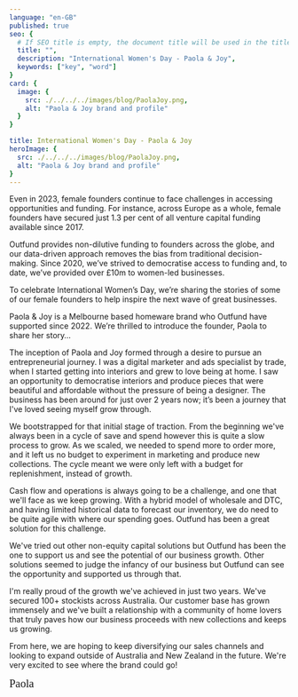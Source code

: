 ```yaml
---
language: "en-GB"
published: true
seo: {
  # If SEO title is empty, the document title will be used in the title tag in the head
  title: "",
  description: "International Women's Day - Paola & Joy",
  keywords: ["key", "word"]
}
card: {
  image: {
    src: ./../../../images/blog/PaolaJoy.png,
    alt: "Paola & Joy brand and profile"
  }
}

title: International Women's Day - Paola & Joy
heroImage: {
  src: ./../../../images/blog/PaolaJoy.png,
  alt: "Paola & Joy brand and profile"
}
---
```


Even in 2023, female founders continue to face challenges in accessing opportunities and funding. For instance, across Europe as a whole, female founders have secured just 1.3 per cent of all venture capital funding available since 2017.

Outfund provides non-dilutive funding to founders across the globe, and our data-driven approach removes the bias from traditional decision-making. Since 2020, we’ve strived to democratise access to funding and, to date, we’ve provided over £10m to women-led businesses.

To celebrate International Women’s Day, we’re sharing the stories of some of our female founders to help inspire the next wave of great businesses.

Paola & Joy is a Melbourne based homeware brand who Outfund have supported since 2022. We’re thrilled to introduce the founder, Paola to share her story…


The inception of Paola and Joy formed through a desire to pursue an entrepreneurial journey. I was a digital marketer and ads specialist by trade, when I started getting into interiors and grew to love being at home. I saw an opportunity to democratise interiors and produce pieces that were beautiful and affordable without the pressure of being a designer. The business has been around for just over 2 years now; it’s been a journey that I've loved seeing myself grow through. 

We bootstrapped for that initial stage of traction. From the beginning we've always been in a cycle of save and spend however this is quite a slow process to grow. As we scaled, we needed to spend more to order more, and it left us no budget to experiment in marketing and produce new collections. The cycle meant we were only left with a budget for replenishment, instead of growth. 

Cash flow and operations is always going to be a challenge, and one that we'll face as we keep growing. With a hybrid model of wholesale and DTC, and having limited historical data to forecast our inventory, we do need to be quite agile with where our spending goes. Outfund has been a great solution for this challenge. 

We've tried out other non-equity capital solutions but Outfund has been the one to support us and see the potential of our business growth. Other solutions seemed to judge the infancy of our business but Outfund can see the opportunity and supported us through that.  

I'm really proud of the growth we've achieved in just two years. We've secured 100+ stockists across Australia. Our customer base has grown immensely and we've built a relationship with a community of home lovers that truly paves how our business proceeds with new collections and keeps us growing. 

From here, we are hoping to keep diversifying our sales channels and looking to expand outside of Australia and New Zealand in the future. We're very excited to see where the brand could go! 

<span style="font-size: 20px; font-family: 'Bradley Hand ITC', cursive;">Paola</span>